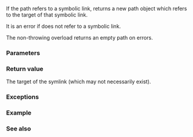 {{cpp/experimental/fs/title|read_symlink}}
{{cpp/experimental/fs/navbar}}
{{dcl begin}}
{{dcl header|experimental/filesystem}}
{{dcl|since=fs_ts|1=
path read_symlink( const path&amp; p );
path read_symlink( const path&amp; p, error_code&amp; ec );
}}
{{dcl end}}

If the path {{c|p}} refers to a symbolic link, returns a new path object which refers to the target of that symbolic link.

It is an error if {{c|p}} does not refer to a symbolic link.

The non-throwing overload returns an empty path on errors.

===Parameters===
{{par begin}}
{{par|p|path to a symlink}}
{{par|ec|out-parameter for error reporting in the non-throwing overload}}
{{par end}}

===Return value===
The target of the symlink (which may not necessarily exist).

===Exceptions===
{{cpp/experimental/fs/error_handling|p}}

===Example===
{{example|code=
#include &lt;experimental/filesystem&gt;
#include &lt;iostream&gt;
namespace fs = std::experimental::filesystem;

int main()
{
    // on a typical Linux system, /lib/libc.so.6 is a symlink
    fs::path p = "/lib/libc.so.6";
    if (exists(p) &amp;&amp; is_symlink(p))
        std::cout &lt;&lt; p &lt;&lt; " -&gt; " &lt;&lt; read_symlink(p) &lt;&lt; '\n';
    else
        std::cout &lt;&lt; p &lt;&lt; " does not exist or is not a symlink\n";
}
|p=true
|output=
"/lib/libc.so.6" -&gt; "libc-2.12.so"
}}

===See also===
{{dsc begin}}
{{dsc inc|cpp/experimental/fs/dsc is_symlink}}
{{dsc inc|cpp/experimental/fs/dsc create_symlink}}
{{dsc inc|cpp/experimental/fs/dsc copy_symlink}}
{{dsc inc|cpp/experimental/fs/dsc status}}
{{dsc end}}
